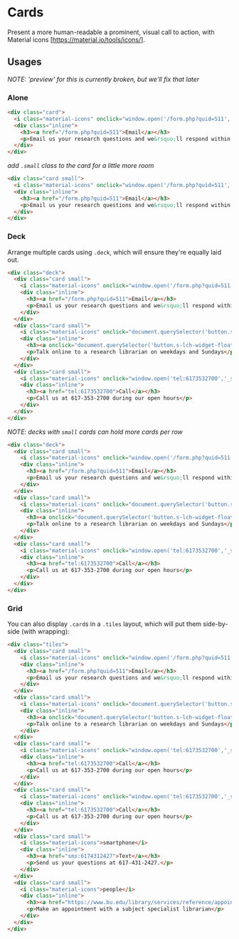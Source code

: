 
<Meta title="No Javascript/cards" />

# Cards 
  
Present a more human-readable a prominent, visual call to action, with Material icons [https://material.io/tools/icons/].

## Usages 

_NOTE: 'preview' for this is currently broken, but we'll fix that later_

### Alone

```html
<div class="card">
  <i class="material-icons" onclick="window.open('/form.php?quid=511','_self')">email</i>
  <div class="inline">
    <h3><a href="/form.php?quid=511">Email</a></h3>
    <p>Email us your research questions and we&rsquo;ll respond within 24 hours.</p>
  </div>
</div>
```

_add `.small` class to the card for a little more room_

```html
<div class="card small">
  <i class="material-icons" onclick="window.open('/form.php?quid=511','_self')">email</i>
  <div class="inline">
    <h3><a href="/form.php?quid=511">Email</a></h3>
    <p>Email us your research questions and we&rsquo;ll respond within 24 hours.</p>
  </div>
</div>
```
### Deck 

Arrange multiple cards using `.deck`, which will ensure they're equally laid out.

```html
<div class="deck">
  <div class="card small">
    <i class="material-icons" onclick="window.open('/form.php?quid=511','_self')">email</i>
    <div class="inline">
      <h3><a href="/form.php?quid=511">Email</a></h3>
      <p>Email us your research questions and we&rsquo;ll respond within 24 hours.</p>
    </div>
  </div>
  <div class="card small">
    <i class="material-icons" onclick="document.querySelector('button.s-lch-widget-float-btn').click();">question_answer</i>  
    <div class="inline">
      <h3><a onclick="document.querySelector('button.s-lch-widget-float-btn').click();" href="javascript:void(0)">Chat</a></h3>
      <p>Talk online to a research librarian on weekdays and Sundays</p>
    </div>
  </div>
  <div class="card small">
    <i class="material-icons" onclick="window.open('tel:6173532700','_self')">phone</i>
    <div class="inline">
      <h3><a href="tel:6173532700">Call</a></h3>
      <p>Call us at 617-353-2700 during our open hours</p>
    </div>
  </div>
</div>
```

_NOTE: decks with `small` cards can hold more cards per row_

```html
<div class="deck">
  <div class="card small">
    <i class="material-icons" onclick="window.open('/form.php?quid=511','_self')">email</i>
    <div class="inline">
      <h3><a href="/form.php?quid=511">Email</a></h3>
      <p>Email us your research questions and we&rsquo;ll respond within 24 hours.</p>
    </div>
  </div>
  <div class="card small">
    <i class="material-icons" onclick="document.querySelector('button.s-lch-widget-float-btn').click();">question_answer</i>  
    <div class="inline">
      <h3><a onclick="document.querySelector('button.s-lch-widget-float-btn').click();" href="javascript:void(0)">Chat</a></h3>
      <p>Talk online to a research librarian on weekdays and Sundays</p>
    </div>
  </div>
  <div class="card small">
    <i class="material-icons" onclick="window.open('tel:6173532700','_self')">phone</i>
    <div class="inline">
      <h3><a href="tel:6173532700">Call</a></h3>
      <p>Call us at 617-353-2700 during our open hours</p>
    </div>
  </div>
</div>
```

### Grid

You can also display `.card`s in a `.tiles` layout, which will put them side-by-side (with wrapping):

```html
<div class="tiles">
  <div class="card small">
    <i class="material-icons" onclick="window.open('/form.php?quid=511','_self')">email</i>
    <div class="inline">
      <h3><a href="/form.php?quid=511">Email</a></h3>
      <p>Email us your research questions and we&rsquo;ll respond within 24 hours.</p>
    </div>
  </div>
  <div class="card small">
    <i class="material-icons" onclick="document.querySelector('button.s-lch-widget-float-btn').click();">question_answer</i>  
    <div class="inline">
      <h3><a onclick="document.querySelector('button.s-lch-widget-float-btn').click();" href="javascript:void(0)">Chat</a></h3>
      <p>Talk online to a research librarian on weekdays and Sundays</p>
    </div>
  </div>
  <div class="card small">
    <i class="material-icons" onclick="window.open('tel:6173532700','_self')">phone</i>
    <div class="inline">
      <h3><a href="tel:6173532700">Call</a></h3>
      <p>Call us at 617-353-2700 during our open hours</p>
    </div>
  </div>
  <div class="card small">
    <i class="material-icons" onclick="window.open('tel:6173532700','_self')">phone</i>
    <div class="inline">
      <h3><a href="tel:6173532700">Call</a></h3>
      <p>Call us at 617-353-2700 during our open hours</p>
    </div>
  </div>
  <div class="card small">
    <i class="material-icons">smartphone</i> 
    <div class="inline">
      <h3><a href="sms:6174312427">Text</a></h3>
      <p>Send us your questions at 617-431-2427.</p>
    </div>
  </div>
  <div class="card small">
    <i class="material-icons">people</i>
    <div class="inline">
      <h3><a href="https://www.bu.edu/library/services/reference/appointments/">Meet</a></h3>
      <p>Make an appointment with a subject specialist librarian</p>
    </div>
  </div>
</div>
```